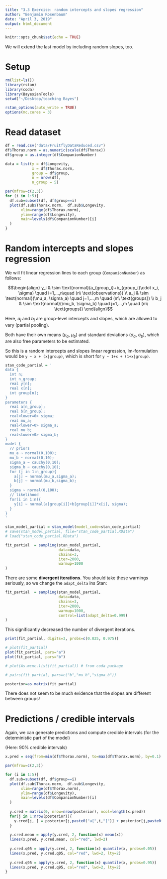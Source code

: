 ```yaml
---
title: "3.3 Exercise: random intercepts and slopes regression"
author: "Benjamin Rosenbaum"
date: "April 3, 2019"
output: html_document
---
```


```r
knitr::opts_chunk$set(echo = TRUE)
```

We will extend the last model by including random slopes, too.

# Setup

```r
rm(list=ls())
library(rstan)
library(coda)
library(BayesianTools)
setwd("~/Desktop/teaching Bayes")

rstan_options(auto_write = TRUE)
options(mc.cores = 3) 
```

# Read dataset

```r
df = read.csv("data/FruitflyDataReduced.csv")
df$Thorax.norm = as.numeric(scale(df$Thorax))
df$group = as.integer(df$CompanionNumber)

data = list(y = df$Longevity,
            x = df$Thorax.norm,
            group = df$group,
            n = nrow(df),
            n_group = 5)

par(mfrow=c(2,3))
for (i in 1:5){
  df.sub=subset(df, df$group==i)
  plot(df.sub$Thorax.norm,  df.sub$Longevity,
       xlim=range(df$Thorax.norm),
       ylim=range(df$Longevity),
       main=levels(df$CompanionNumber)[i]
  )
}
```

# Random intercepts and slopes regression

We will fit linear regression lines to each group (`CompanionNumber`) as follows:

$$\begin{align}
y_i & \sim \text{normal}(a_{group_i}+b_{group_i}\cdot x_i, \sigma) \quad i=1,...,n\quad (n\ \text{observations}) \\
a_j  & \sim \text{normal}(\mu_a, \sigma_a) \quad j=1,...,m \quad (m\ \text{groups}) \\
b_j  & \sim \text{normal}(\mu_b, \sigma_b) \quad j=1,...,m \quad (m\ \text{groups}) 
\end{align}$$

Here, $a_j$ and $b_j$ are group-level intercepts and slopes, which are allowed to vary (partial pooling).

Both have their own means ($\mu_a$, $\mu_b$) and standard deviations ($\sigma_a$, $\sigma_b$), which are also free parameters to be estimated.

So this is a random intercepts and slopes linear regression, lm-formulation would be `y ~ x + (x|group)`, which is short for `y ~ 1+x + (1+x|group)`.

```r
stan_code_partial = '
data {
  int n;
  int n_group;
  real y[n];
  real x[n];
  int group[n];
}
parameters {
  real a[n_group];  
  real b[n_group];  
  real<lower=0> sigma;
  real mu_a;
  real<lower=0> sigma_a;
  real mu_b;
  real<lower=0> sigma_b;
}
model {
  // priors
  mu_a ~ normal(0,100);
  mu_b ~ normal(0,10);
  sigma_a ~ cauchy(0,10);
  sigma_b ~ cauchy(0,10);
  for (j in 1:n_group){
    a[j] ~ normal(mu_a,sigma_a);
    b[j] ~ normal(mu_b,sigma_b);
  }
  sigma ~ normal(0,100);
  // likelihood
  for(i in 1:n){
    y[i] ~ normal(a[group[i]]+b[group[i]]*x[i], sigma); 
  }
}
'

stan_model_partial = stan_model(model_code=stan_code_partial)
# save(stan_model_partial, file="stan_code_partial.RData")
# load("stan_code_partial.RData")

fit_partial  = sampling(stan_model_partial,
                        data=data,
                        chains=3,
                        iter=2000,
                        warmup=1000
)
```

There are some **divergent iterations**. You should take these warnings seriously, so we change the `adapt_delta` ins Stan:

```r
fit_partial  = sampling(stan_model_partial,
                        data=data,
                        chains=3,
                        iter=2000,
                        warmup=1000,
                        control=list(adapt_delta=0.999)
)
```

This significantly decreased the number of divergent iterations.

```r
print(fit_partial, digits=3, probs=c(0.025, 0.975))

# plot(fit_partial)
plot(fit_partial, pars="a")
plot(fit_partial, pars="b")

# plot(As.mcmc.list(fit_partial)) # from coda package

# pairs(fit_partial, pars=c("b","mu_b","sigma_b"))

posterior=as.matrix(fit_partial)
```

There does not seem to be much evidence that the slopes are different between groups!

# Predictions / credible intervals

Again, we can generate predictions and compute credible intervals (for the deterministic part of the model) 

(Here: 90% credible intervals)

```r
x.pred = seq(from=min(df$Thorax.norm), to=max(df$Thorax.norm), by=0.1)

par(mfrow=c(2,3))

for (i in 1:5){
  df.sub=subset(df, df$group==i)
  plot(df.sub$Thorax.norm,  df.sub$Longevity,
       xlim=range(df$Thorax.norm),
       ylim=range(df$Longevity),
       main=levels(df$CompanionNumber)[i]
  )
  
  y.cred = matrix(0, nrow=nrow(posterior), ncol=length(x.pred))
  for(j in 1:nrow(posterior)){
    y.cred[j, ] = posterior[j,paste0("a[",i,"]")] + posterior[j,paste0("b[",i,"]")]*x.pred 
  }
  
  y.cred.mean = apply(y.cred, 2, function(x) mean(x)) 
  lines(x.pred, y.cred.mean, col="red", lwd=2)
  
  y.cred.q05 = apply(y.cred, 2, function(x) quantile(x, probs=0.05)) 
  lines(x.pred, y.cred.q05, col="red", lwd=2, lty=2)
  
  y.cred.q95 = apply(y.cred, 2, function(x) quantile(x, probs=0.95)) 
  lines(x.pred, y.cred.q95, col="red", lwd=2, lty=2)
}
```
